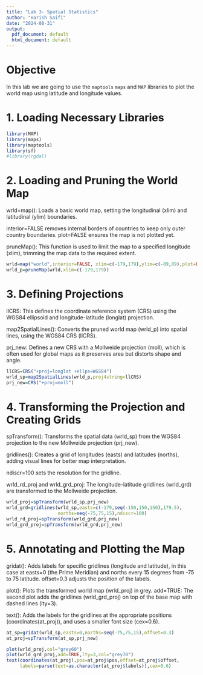 ---
title: "Lab 3- Spatial Statistics"
author: "Harish Saifi"
date: "2024-08-31"
output:
  pdf_document: default
  html_document: default
---
# Objective

In this lab we are going to use the `maptools` `maps` and `MAP` libraries to plot the world map using latitude and longitude values.

# 1. Loading Necessary Libraries
```{r message=FALSE}
library(MAP)
library(maps)
library(maptools)
library(sf)
#library(rgdal)
```
# 2. Loading and Pruning the World Map

wrld=map(): Loads a basic world map, setting the longitudinal (xlim) and latitudinal (ylim) boundaries.

interior=FALSE removes internal borders of countries to keep only outer country boundaries.
plot=FALSE ensures the map is not plotted yet.

pruneMap(): This function is used to limit the map to a specified longitude (xlim), trimming the map data to the required extent.
```{r}
wrld=map("world",interior=FALSE, xlim=c(-179,179),ylim=c(-89,89),plot=FALSE)
wrld_p=pruneMap(wrld,xlim=c(-179,179))
```
# 3. Defining Projections

llCRS: This defines the coordinate reference system (CRS) using the WGS84 ellipsoid and longitude-latitude (longlat) projection.

map2SpatialLines(): Converts the pruned world map (wrld_p) into spatial lines, using the WGS84 CRS (llCRS).

prj_new: Defines a new CRS with a Mollweide projection (moll), which is often used for global maps as it preserves area but distorts shape and angle.
```{r}
llCRS=CRS("+proj=longlat +ellps=WGS84")
wrld_sp=map2SpatialLines(wrld_p,proj4string=llCRS)
prj_new=CRS("+proj=moll")
```
# 4. Transforming the Projection and Creating Grids

spTransform(): Transforms the spatial data (wrld_sp) from the WGS84 projection to the new Mollweide projection (prj_new).

gridlines(): Creates a grid of longitudes (easts) and latitudes (norths), adding visual lines for better map interpretation.

ndiscr=100 sets the resolution for the gridline.

wrld_rd_proj and wrld_grd_proj: The longitude-latitude gridlines (wrld_grd) are transformed to the Mollweide projection.
```{r}
wrld_proj=spTransform(wrld_sp,prj_new)
wrld_grd=gridlines(wrld_sp,easts=c(-179,seq(-150,150,150),179.5),
                   norths=seq(-75,75,15),ndiscr=100)
wrld_rd_proj=spTransform(wrld_grd,prj_new)
wrld_grd_proj=spTransform(wrld_grd,prj_new)
```
# 5. Annotating and Plotting the Map
gridat(): Adds labels for specific gridlines (longitude and latitude), in this case at easts=0 (the Prime Meridian) and norths every 15 degrees from -75 to 75 latitude. offset=0.3 adjusts the position of the labels.

plot(): Plots the transformed world map (wrld_proj) in grey.
add=TRUE: The second plot adds the gridlines (wrld_grd_proj) on top of the base map with dashed lines (lty=3).

text(): Adds the labels for the gridlines at the appropriate positions (coordinates(at_proj)), and uses a smaller font size (cex=0.6).
```{r}
at_sp=gridat(wrld_sp,easts=0,norths=seq(-75,75,15),offset=0.3)
at_proj=spTransform(at_sp,prj_new)

plot(wrld_proj,col="grey60")
plot(wrld_grd_proj,add=TRUE,lty=3,col="grey70")
text(coordinates(at_proj),pos=at_proj$pos,offset=at_proj$offset,
     labels=parse(text=as.character(at_proj$labels)),cex=0.6)
```

